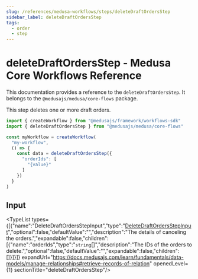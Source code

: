 ```yaml
---
slug: /references/medusa-workflows/steps/deleteDraftOrdersStep
sidebar_label: deleteDraftOrdersStep
tags:
  - order
  - step
---
```



# deleteDraftOrdersStep - Medusa Core Workflows Reference

This documentation provides a reference to the `deleteDraftOrdersStep`. It belongs to the `@medusajs/medusa/core-flows` package.

This step deletes one or more draft orders.

```ts title="src/workflows/my-workflow.ts"
import { createWorkflow } from "@medusajs/framework/workflows-sdk"
import { deleteDraftOrdersStep } from "@medusajs/medusa/core-flows"

const myWorkflow = createWorkflow(
  "my-workflow",
  () => {
    const data = deleteDraftOrdersStep({
      "orderIds": [
        "{value}"
      ]
    })
  }
)
```
  

## Input

<TypeList types={[{"name":"DeleteDraftOrdersStepInput","type":"[DeleteDraftOrdersStepInput](../../../../types/core_flows.DeleteDraftOrdersStepInput/page.mdx)","optional":false,"defaultValue":"","description":"The details of canceling the orders.","expandable":false,"children":[{"name":"orderIds","type":"`string`[]","description":"The IDs of the orders to delete.","optional":false,"defaultValue":"","expandable":false,"children":[]}]}]} expandUrl="https://docs.medusajs.com/learn/fundamentals/data-models/manage-relationships#retrieve-records-of-relation" openedLevel={1} sectionTitle="deleteDraftOrdersStep"/>
